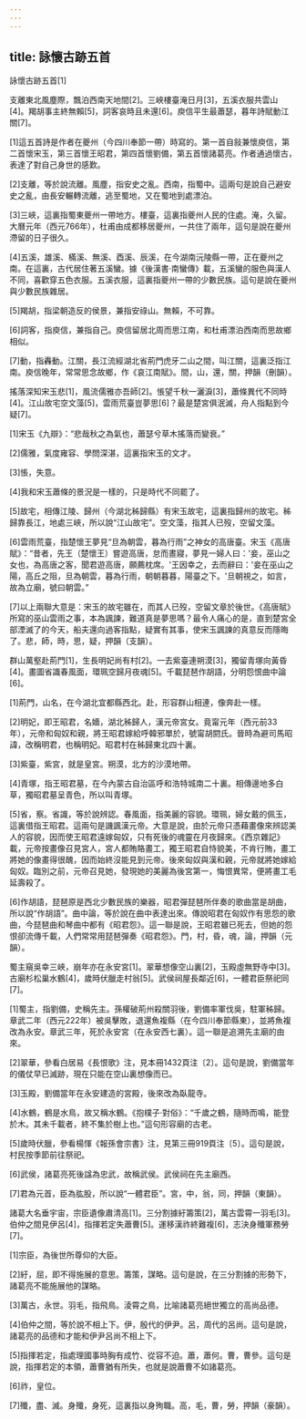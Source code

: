 ```yaml
---
---
---
```

title: 詠懷古跡五首
---




詠懷古跡五首[1]

支離東北風塵際，飄泊西南天地間[2]。三峽樓臺淹日月[3]，五溪衣服共雲山[4]。羯胡事主終無賴[5]，詞客哀時且未還[6]。庾信平生最蕭瑟，暮年詩賦動江關[7]。

[1]這五首詩是作者在夔州（今四川奉節一帶）時寫的。第一首自敍兼懷庾信，第二首懷宋玉，第三首懷王昭君，第四首懷劉備，第五首懷諸葛亮。作者通過懷古，表達了對自己身世的感歎。

[2]支離，等於說流離。風塵，指安史之亂。西南，指蜀中。這兩句是說自己避安史之亂，由長安輾轉流離，逃至蜀地，又在蜀地到處漂泊。

[3]三峽，這裏指蜀東夔州一帶地方。樓臺，這裏指夔州人民的住處。淹，久留。大曆元年（西元766年），杜甫由成都移居夔州，一共住了兩年，這句是說在夔州滯留的日子很久。

[4]五溪，雄溪、樠溪、無溪、酉溪、辰溪，在今湖南沅陵縣一帶，正在夔州之南。在這裏，古代居住著五溪蠻。據《後漢書·南蠻傳》載，五溪蠻的服色與漢人不同，喜歡穿五色衣服。五溪衣服，這裏指夔州一帶的少數民族。這句是說在夔州與少數民族雜居。

[5]羯胡，指梁朝造反的侯景，兼指安祿山。無賴，不可靠。

[6]詞客，指庾信，兼指自己。庾信留居北周而思江南，和杜甫漂泊西南而思故鄉相似。

[7]動，指轟動。江關，長江流經湖北省荊門虎牙二山之間，叫江關，這裏泛指江南。庾信晚年，常常思念故鄉，作《哀江南賦》。間，山，還，關，押韻（刪韻）。

搖落深知宋玉悲[1]，風流儒雅亦吾師[2]。悵望千秋一灑淚[3]，蕭條異代不同時[4]。江山故宅空文藻[5]，雲雨荒臺豈夢思[6]？最是楚宮俱泯滅，舟人指點到今疑[7]。

[1]宋玉《九辯》：“悲哉秋之為氣也，蕭瑟兮草木搖落而變衰。”

[2]儒雅，氣度雍容、學問深湛，這裏指宋玉的文才。

[3]悵，失意。

[4]我和宋玉蕭條的景況是一樣的，只是時代不同罷了。

[5]故宅，相傳江陵、歸州（今湖北秭歸縣）有宋玉故宅，這裏指歸州的故宅。秭歸靠長江，地處三峽，所以說“江山故宅”。空文藻，指其人已歿，空留文藻。

[6]雲雨荒臺，指楚懷王夢見“旦為朝雲，暮為行雨”之神女的高唐臺。宋玉《高唐賦》：“昔者，先王（楚懷王）嘗遊高唐，怠而晝寢，夢見一婦人曰：'妾，巫山之女也，為高唐之客，聞君遊高唐，願薦枕席。'王因幸之，去而辭曰：'妾在巫山之陽，高丘之阻，旦為朝雲，暮為行雨，朝朝暮暮，陽臺之下。'旦朝視之，如言，故為立廟，號曰朝雲。”

[7]以上兩聯大意是：宋玉的故宅雖在，而其人已歿，空留文章於後世。《高唐賦》所寫的巫山雲雨之事，本為諷諫，難道真是夢思嗎？最令人痛心的是，直到楚宮全部湮滅了的今天，船夫還向過客指點，疑實有其事，使宋玉諷諫的真意反而隱晦了。悲，師，時，思，疑，押韻（支韻）。

群山萬壑赴荊門[1]，生長明妃尚有村[2]。一去紫臺連朔漠[3]，獨留青塚向黃昏[4]。畫圖省識春風面，環珮空歸月夜魂[5]。千載琵琶作胡語，分明怨恨曲中論[6]。

[1]荊門，山名，在今湖北宜都縣西北。赴，形容群山相連，像奔赴一樣。

[2]明妃，即王昭君，名嬙，湖北秭歸人，漢元帝宮女。竟甯元年（西元前33年），元帝和匈奴和親，將王昭君嫁給呼韓邪單於，號甯胡閼氏。晉時為避司馬昭諱，改稱明君，也稱明妃。昭君村在秭歸東北四十裏。

[3]紫臺，紫宮，就是皇宮。朔漠，北方的沙漠地帶。

[4]青塚，指王昭君墓，在今內蒙古自治區呼和浩特城南二十裏。相傳邊地多白草，獨昭君墓呈青色，所以叫青塚。

[5]省，察。省識，等於說辨認。春風面，指美麗的容貌。環珮，婦女戴的佩玉，這裏借指王昭君。這兩句是譏諷漢元帝。大意是說，由於元帝只憑藉畫像來辨認美人的容貌，因而使王昭君遠嫁匈奴，只有死後的魂靈在月夜歸來。《西京雜記》載，元帝按畫像召見宮人，宮人都賄賂畫工，獨王昭君自恃貌美，不肯行賄，畫工將她的像畫得很醜，因而始終沒能見到元帝。後來匈奴與漢和親，元帝就將她嫁給匈奴。臨別之前，元帝召見她，發現她的美麗為後宮第一，悔恨異常，便將畫工毛延壽殺了。

[6]作胡語，琵琶原是西北少數民族的樂器，昭君彈琵琶所伴奏的歌曲當是胡曲，所以說“作胡語”。曲中論，等於說在曲中表達出來。傳說昭君在匈奴作有思怨的歌曲，今琵琶曲和琴曲中都有《昭君怨》。這一聯是說，王昭君雖已死去，但她的怨恨卻流傳千載，人們常常用琵琶彈奏《昭君怨》。門，村，昏，魂，論，押韻（元韻）。

蜀主窺吳幸三峽，崩年亦在永安宮[1]。翠華想像空山裏[2]，玉殿虛無野寺中[3]。古廟杉松巢水鶴[4]，歲時伏臘走村翁[5]。武侯祠屋長鄰近[6]，一體君臣祭祀同[7]。

[1]蜀主，指劉備，史稱先主。孫權破荊州殺關羽後，劉備率軍伐吳，駐軍秭歸。章武二年（西元222年）被吳擊敗，退還魚複縣（在今四川奉節縣東），並將魚複改為永安。章武三年，死於永安宮（在永安西七裏）。這一聯是追溯先主廟的由來。

[2]翠華，參看白居易《長恨歌》注，見本冊1432頁注〔2〕。這句是說，劉備當年的儀仗早已滅跡，現在只能在空山裏想像而已。

[3]玉殿，劉備當年在永安建造的宮殿，後來改為臥龍寺。

[4]水鶴，鶴是水鳥，故又稱水鶴。《抱樸子·對俗》：“千歲之鶴，隨時而鳴，能登於木。其未千載者，終不集於樹上也。”這句形容廟的古老。

[5]歲時伏臘，參看楊惲《報孫會宗書》注，見第三冊919頁注〔5〕。這句是說，村民按季節前往祭祀。

[6]武侯，諸葛亮死後諡為忠武，故稱武侯。武侯祠在先主廟西。

[7]君為元首，臣為肱股，所以說“一體君臣”。宮，中，翁，同，押韻（東韻）。

諸葛大名垂宇宙，宗臣遺像肅清高[1]。三分割據紆籌策[2]，萬古雲霄一羽毛[3]。伯仲之間見伊呂[4]，指揮若定失蕭曹[5]。運移漢祚終難複[6]，志決身殲軍務勞[7]。

[1]宗臣，為後世所尊仰的大臣。

[2]紆，屈，即不得施展的意思。籌策，謀略。這句是說，在三分割據的形勢下，諸葛亮不能施展他的謀略。

[3]萬古，永世。羽毛，指飛鳥。淩霄之鳥，比喻諸葛亮絕世獨立的高尚品德。

[4]伯仲之間，等於說不相上下。伊，殷代的伊尹。呂，周代的呂尚。這句是說，諸葛亮的品德和才能和伊尹呂尚不相上下。

[5]指揮若定，指處理國事時胸有成竹、從容不迫。蕭，蕭何。曹，曹參。這句是說，指揮若定的本領，蕭曹猶有所失，也就是說蕭曹不如諸葛亮。

[6]祚，皇位。

[7]殲，盡、滅。身殲，身死，這裏指以身殉職。高，毛，曹，勞，押韻（豪韻）。